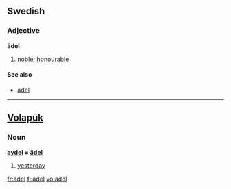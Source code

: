 ==Swedish==
{{sv-adj-reg|3=ädl}}
===Adjective===
'''ädel'''

# [[noble]]; [[honourable]]

====See also====
*[[adel]]

----

==[[Volapük]]==

===Noun=== 
'''[[aydel]] = [[ädel]]''' 

# [[yesterday]]

[[fr:ädel]]
[[fi:ädel]]
[[vo:ädel]]